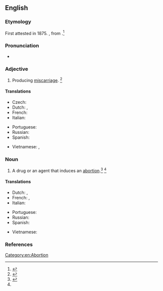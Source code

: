==English==

===Etymology===
First attested in 1875. {{suffix|en|abortion|facient|t2=causing an}}, from {{etyl|la|en}} {{m|la|facere||to make}}.<ref name=Taber>{{cite-book|last=|first=|authorlink=|coauthors=|editor=Thomas, Clayton L.|others=|title=Taber's Encyclopedic Medical Dictionary|year=1940|url=|format=|accessdate=|accessyear=|accessmonth=|edition=5th|date=|year_published=1993|month=|publisher=F. A. Davis Company|location=Philadelphia, PA|doi=|isbn=0-8036-8313-8|lccn=|ol=|page=7|chapter=|chapterurl=|quote=}}</ref>

===Pronunciation===
* {{a|US}} {{IPA|/əˌbɔɹ.təˈfeɪ.ʃn̩t/|/əˌbɔɹ.tɪˈfeɪ.ʃn̩t/|lang=en}}

===Adjective===
{{en-adj}}

# Producing [[miscarriage]]. {{defdate|First attested in the mid 19<sup>th</sup> century.}}<ref name=SOED>{{R:SOED5|page=7}}</ref>

====Translations====
{{trans-top|producing miscarriage}}
* Czech: {{t+|cs|abortivní|m|f|n}}
* Dutch: {{t+|nl|abortief}}, {{t|nl|vruchtafdrijvend}}
* French: {{t+|fr|abortif}}
* Italian: {{t+|it|abortivo}}
{{trans-mid}}
* Portuguese: {{t+|pt|abortivo}}
* Russian: {{t+|ru|абортивный}}
* Spanish: {{t+|es|abortivo}}
{{trans-bottom}}

{{checktrans-top}}
* Vietnamese: {{t+check|vi|phá thai}}, {{t-check|vi|làm sẩy thai}}
{{trans-mid}}
{{trans-bottom}}

===Noun===
{{en-noun}}

# {{lb|en|pharmacology}} A drug or an agent that induces an [[abortion]].<ref>{{R:MW3 1976|page=5}}</ref> {{defdate|First attested in the mid 19<sup>th</sup> century.}}<ref name=SOED/>

====Translations====
{{trans-top|agent that causes premature delivery}}
* Dutch: {{t|nl|abortivum|n}}, {{t|nl|vruchtafdrijvend middel|n}}
* French: {{t+|fr|abortif|m}}, {{t|fr|remède abortif|m}}
* Italian: {{t+|it|abortivo|m}}
{{trans-mid}}
* Portuguese: {{t+|pt|abortivo}}
* Russian: {{t|ru|абортивное средство|n}}
* Spanish: {{t+|es|abortivo|m}}
{{trans-bottom}}

{{checktrans-top}}
* Vietnamese: {{t-check|vi|thuốc phá thai}}
{{trans-mid}}
{{trans-bottom}}

===References===
<references/>

[[Category:en:Abortion]]